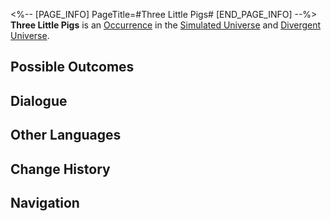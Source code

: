 <%-- [PAGE_INFO]
PageTitle=#Three Little Pigs#
[END_PAGE_INFO] --%>
{{Stub}}
{{Simulated Universe Event Infobox
|id            = 11301
|title         = 
|image         = Occurrence Trotters.png
|domains_su    = Unknown
|domains_swarm = Unknown
|domains_gng   = Unknown
|domains_du    = Unknown
|domains_und   = Unknown
|requirements  = 
|prev          = 
|next          = 
|characters    = 
|factions      = 
|order         = 074
|order_du      = 016
}}
'''Three Little Pigs''' is an [[Divergent Universe/Occurrence|Occurrence]] in the [[Simulated Universe]] and [[Divergent Universe]].

==Possible Outcomes==
{{Possible Outcomes
|choice_1 = Excellent Trotter-catching skills... Gotta be fast!
|result_1 = Greatly increases Trotter's SPD. When choosing your Blessings after winning a battle, Enhance all Blessings that appear.
|path_1   = The Hunt
|modes_1  = swarm

|choice_2 = You pass on a good sense of safeguarding against Trotters.
|result_2 = Reduces Trotter's SPD and DMG received. When choosing your Blessings after winning a battle, Enhance all Blessings that appear.
|path_2   = Preservation
|modes_2  = swarm

|choice_3 = Hug the ostracized subspecie Trotter
|result_3 = A gigantic Trotter subspecies. Defeat it to earn 2- and 3-star Equations
|modes_3  = du

|choice_4 = You don't want to hurt Trotters
|result_4 = Give up on the battle and immediately obtain 2 random Blessing(s) of 2- to 3-star rarity
|modes_4  = du

|choice_5 = Play with the Sequence Trotters.
|result_5 = Enter a room with three Trotters. After achieving victory, additionally gain 200 Cosmic Fragments
|modes_5  = du

|choice_6 = Excellent Trotter-catching skills... Gotta be fast!
|result_6 = Trotter's SPD is greatly increased. After defeating a Trotter, obtain a Equation of 1- to 3-star rarity.
|modes_6  = 

|choice_7 = Play a bit with Sequence Trotters.
|result_7 = You're entering a room with three Trotters. Be mindful that they don't run away.
|modes_7  = su,swarm,gng,und

|choice_8 = Leave.
|result_8 = A person shouldn't be on the same level as Trotters!

}}
<!--
==Gameplay Notes==
* 
-->
==Dialogue==
{{Dialogue Start}}
:{{tx}}
{{Dialogue End}}

==Other Languages==
{{Other Languages
|en   = Three Little Pigs
|zhs  = 三只小猪
|zht  = 三隻小豬
|ja   = {{Rubi|三匹|さんびき}}の{{Rubi|子豚|こぶた}}
|ko   = 아기 돼지 3형제
|es   = Los tres cerditos
|fr   = Trois petits cochons
|ru   = Три поросёнка
|th   = ลูกหมูสามตัว
|vi   = Ba Chú Heo Con
|de   = Drei kleine Schweinchen
|id   = Tiga Babi Kecil
|pt   = Os Três Porquinhos
}}

==Change History==
{{Change History|1.0}}

==Navigation==
{{Occurrence Navbox}}